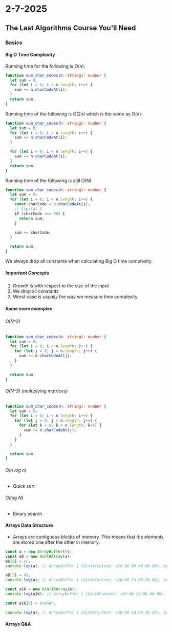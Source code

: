 # 2-7-2025

## The Last Algorithms Course You'll Need

### Basics

#### Big O Time Complexity

Running time for the following is O(n):

```typescript
function sum_char_codes(n: string): number {
  let sum = 0;
  for (let i = 0; i < n.length; i++) {
    sum += n.charCodeAt(i);
  }
  return sum;
}
```

Running time of the following is O(2n) which is the same as O(n):

```typescript
function sum_char_codes(n: string): number {
  let sum = 0;
  for (let i = 0; i < n.length; i++) {
    sum += n.charCodeAt(i);
  }

  for (let i = 0; i < n.length; i++) {
    sum += n.charCodeAt(i);
  }
  return sum;
}
```

Running time of the following is still O(N)

```typescript
function sum_char_codes(n: string): number {
  let sum = 0;
  for (let i = 0; i < n.length; i++) {
    const charCode = n.charCodeAt(i);
    // Capital E
    if (charCode === 69) {
      return sum;
    }

    sum += charCode;
  }

  return sum;
}
```

We always drop all constants when calculating Big O time complexity.

##### Important Concepts

1. Growth is with respect to the size of the input
2. We drop all constants
3. Worst case is _usually_ the way we measure time complexity

##### Some more examples

###### O(N^2)

```typescript
function sum_char_codes(n: string): number {
  let sum = 0;
  for (let i = 0; i < n.length; i++) {
    for (let j = 0; j < n.length; j++) {
      sum += n.charCodeAt(j);
    }
  }

  return sum;
}
```

###### O(N^3) (multiplying matrices)

```typescript
function sum_char_codes(n: string): number {
  let sum = 0;
  for (let i = 0; i < n.length; i++) {
    for (let j = 0; j < n.length; j++) {
      for (let k = 0; k < n.length; k++) {
        sum += n.charCodeAt(j);
      }
    }
  }

  return sum;
}
```

###### O(n log n)

- Quick sort

###### O(log N)

- Binary search

#### Arrays Data Structure

- Arrays are contiguous blocks of memory. This means that the elements are stored one after the other in memory.

```javascript
const a = new ArrayBuffer(6);
const a8 = new Uint8Array(a);
a8[0] = 45;
console.log(a); // ArrayBuffer { [Uint8Content: <2d 00 00 00 00 00>, byteLength: 6 }

a8[2] = 45;
console.log(a); // ArrayBuffer { [Uint8Content: <2d 00 2d 00 00 00>, byteLength: 6 }

const a16 = new Uint16Array(a);
console.log(a16); // ArrayBuffer { [Uint8Content: <2d 00 2d 00 00 00>, byteLength: 6 }

const a16[2] = 0x4545;

console.log(a); // ArrayBuffer { [Uint8Content: <2d 00 2d 00 45 45>, byteLength: 6 }
```

#### Arrays Q&A
